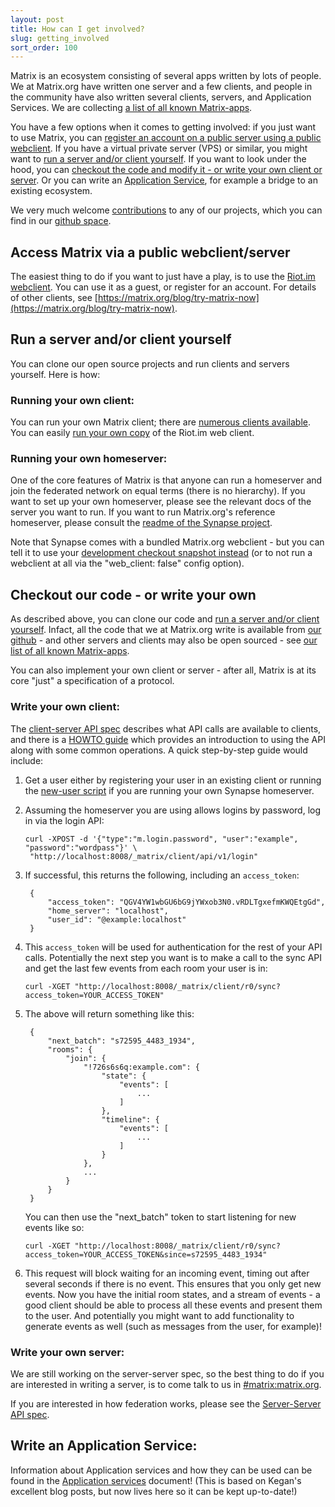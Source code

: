 ```yaml
---
layout: post
title: How can I get involved?
slug: getting_involved
sort_order: 100
---
```


Matrix is an ecosystem consisting of several apps written by lots of people. We at Matrix.org have written one server and a few clients, and people in the community have also written several clients, servers, and Application Services. We are collecting [a list of all known Matrix-apps](https://matrix.org/blog/try-matrix-now/).

You have a few options when it comes to getting involved: if you just want to use Matrix, you can [register an account on a public server using a public webclient](#reg). If you have a virtual private server (VPS) or similar, you might want to [run a server and/or client yourself](#run). If you want to look under the hood, you can [checkout the code and modify it - or write your own client or server](#checkout). Or you can write an [Application Service](#as), for example a bridge to an existing ecosystem.

We very much welcome [contributions](https://github.com/matrix-org/synapse/blob/master/CONTRIBUTING.rst) to any of our projects, which you can find in our [github space](https://github.com/matrix-org/).

<a class="anchor" id="reg"></a>

## Access Matrix via a public webclient/server

The easiest thing to do if you want to just have a play, is to use the [Riot.im
webclient](https://riot.im). You can use it as a guest, or register for an
account. For details of other clients, see
[https://matrix.org/blog/try-matrix-now](https://matrix.org/blog/try-matrix-now).

<a class="anchor" id="run"></a>

## Run a server and/or client yourself

You can clone our open source projects and run clients and servers yourself. Here is how:

### Running your own client:

You can run your own Matrix client; there are [numerous clients
available](https://matrix.org/blog/try-matrix-now/). You can easily [run your
own copy](https://github.com/vector-im/vector-web#getting-started) of the
Riot.im web client.

### Running your own homeserver:

One of the core features of Matrix is that anyone can run a homeserver and join the federated network on equal terms (there is no hierarchy). If you want to set up your own homeserver, please see the relevant docs of the server you want to run. If you want to run Matrix.org's reference homeserver, please consult the [readme of the Synapse project](https://github.com/matrix-org/synapse/blob/master/README.rst).

Note that Synapse comes with a bundled Matrix.org webclient - but you can tell it to use your [development checkout snapshot instead](https://github.com/matrix-org/matrix-angular-sdk#matrix-angular-sdk) (or to not run a webclient at all via the "web_client: false" config option).

<a class="anchor" id="checkout"></a>

## Checkout our code - or write your own

As described above, you can clone our code and [run a server and/or client yourself](#run). Infact, all the code that we at Matrix.org write is available from [our github](http://github.com/matrix-org) - and other servers and clients may also be open sourced - see [our list of all known Matrix-apps](https://matrix.org/blog/try-matrix-now/).

You can also implement your own client or server - after all, Matrix is at its core "just" a specification of a protocol.

### Write your own client:

The [client-server API
spec](https://matrix.org/docs/spec/client_server/latest.html) describes what API
calls are available to clients, and there is a [HOWTO
guide](https://matrix.org/docs/guides/client-server.html) which provides an
introduction to using the API along with some common operations. A quick
step-by-step guide would include:

1. Get a user either by registering your user in an existing client or running the [new-user script](https://github.com/matrix-org/synapse/blob/master/scripts/register_new_matrix_user) if you are running your own Synapse homeserver.

2. Assuming the homeserver you are using allows logins by password, log in via the login API:

   ```
   curl -XPOST -d '{"type":"m.login.password", "user":"example", "password":"wordpass"}' \
    "http://localhost:8008/_matrix/client/api/v1/login"
   ```

3. If successful, this returns the following, including an `access_token`:

        {
            "access_token": "QGV4YW1wbGU6bG9jYWxob3N0.vRDLTgxefmKWQEtgGd",
            "home_server": "localhost",
            "user_id": "@example:localhost"
        }

4. This ``access_token`` will be used for authentication for the rest of your API calls. Potentially the next step you want is to make a call to the sync API and get the last few events from each room your user is in:

   ```
   curl -XGET "http://localhost:8008/_matrix/client/r0/sync?access_token=YOUR_ACCESS_TOKEN"
   ```

5. The above will return something like this:

        {
            "next_batch": "s72595_4483_1934",
            "rooms": {
                "join": {
                    "!726s6s6q:example.com": {
                        "state": {
                            "events": [
                                ...
                            ]
                        },
                        "timeline": {
                            "events": [
                                ...
                            ]
                        }
                    },
                    ...
                }
            }
        }


   You can then use the "next_batch" token to start listening for new events like so:

   ```
   curl -XGET "http://localhost:8008/_matrix/client/r0/sync?access_token=YOUR_ACCESS_TOKEN&since=s72595_4483_1934"
   ```

6. This request will block waiting for an incoming event, timing out after several seconds if there is no event. This ensures that you only get new events. Now you have the initial room states, and a stream of events - a good client should be able to process all these events and present them to the user. And potentially you might want to add functionality to generate events as well (such as messages from the user, for example)!

### Write your own server:

We are still working on the server-server spec, so the best thing to do if you are interested in writing a server, is to come talk to us in [#matrix:matrix.org](https://matrix.to/#/#matrix:matrix.org).

If you are interested in how federation works, please see the [Server-Server API spec](https://matrix.org/docs/spec/server_server/unstable.html).

<a class="anchor" id="as"></a>

## Write an Application Service:

Information about Application services and how they can be used can be found in the [Application services](./application_services.html) document! (This is based on Kegan's excellent blog posts, but now lives here so it can be kept up-to-date!)
